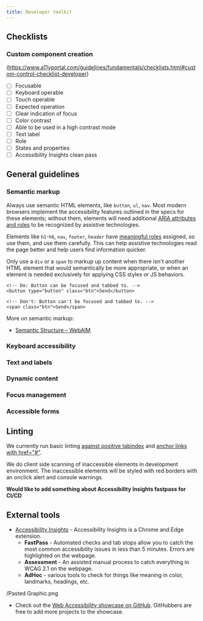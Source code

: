 ```yaml
---
title: Developer toolkit
---
```


## Checklists
### Custom component creation
(https://www.a11yportal.com/guidelines/fundamentals/checklists.html#custom-control-checklist-developer)
- [ ] Focusable
- [ ] Keyboard operable
- [ ] Touch operable
- [ ] Expected operation
- [ ] Clear indication of focus
- [ ] Color contrast
- [ ] Able to be used in a high contrast mode
- [ ] Text label
- [ ] Role
- [ ] States and properties
- [ ] Accessibility Insights clean pass

## General guidelines
### Semantic markup
Always use semantic HTML elements, like `button`, `ul`, `nav`. Most modern browsers implement the accessibility features outlined in the specs for these elements; without them, elements will need additional [ARIA attributes and roles](http://www.w3.org/TR/wai-aria/) to be recognized by assistive technologies.

Elements like `h1`-`h6`, `nav`, `footer`, `header` have [meaningful roles](https://www.w3.org/TR/wai-aria-1.1/#role_definitions) assigned, so use them, and use them carefully. This can help assistive technologies read the page better and help users find information quicker.

Only use a `div` or a `span` to markup up content when there isn't another HTML element that would semantically be more appropriate, or when an element is needed exclusively for applying CSS styles or JS behaviors.

`<!-- Do: Button can be focused and tabbed to. -->` \
`<button type="button" class="btn">Send</button>`

`<!-- Don't: Button can't be focused and tabbed to. -->` \
`<span class="btn">Send</span>`

More on semantic markup:
- [Semantic Structure – WebAIM](http://webaim.org/techniques/semanticstructure/)
### Keyboard accessibility
### Text and labels
### Dynamic content
### Focus management
### Accessible forms
## Linting
We currently run basic linting [against positive tabindex](https://github.com/github/github/blob/8546895623677abc70f61951642f32c16de231a1/test/fast/linting/accessible_tabindex_test.rb) and [anchor links with href="#"](https://github.com/github/github/blob/8546895623677abc70f61951642f32c16de231a1/test/rubocop/cop/rails/link_href.rb).

We do client side scanning of inaccessible elements in development environment. The inaccessible elements will be styled with red borders with an onclick alert and console warnings.

**Would like to add something about Accessibility Insights fastpass for CI/CD**

## External tools
- [Accessibility Insights](https://accessibilityinsights.io) - Accessibility Insights is a Chrome and Edge extension. 
	- **FastPass** - Automated checks and tab stops allow you to catch the most common accessibility issues in less than 5 minutes. Errors are highlighted on the webpage.
	- **Assessment** - An assisted manual process to catch everything in WCAG 2.1 on the webpage.
	- **AdHoc** - various tools to check for things like meaning in color, landmarks, headings, etc. 

/Pasted Graphic.png 

- Check out the [Web Accessibility showcase on GitHub](https://github.com/collections/web-accessibility). GitHubbers are free to add more projects to the showcase.
